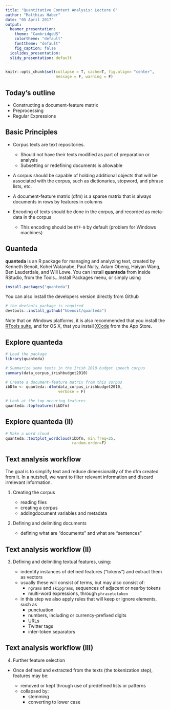 ```yaml
---
title: "Quantitative Content Analysis: Lecture 8"
author: "Matthias Haber"
date: "05 April 2017"
output:
  beamer_presentation:
    theme: "CambridgeUS"
    colortheme: "default"
    fonttheme: "default"
    fig_caption: false
  ioslides_presentation:
  slidy_presentation: default
---
```


```r
knitr::opts_chunk$set(collapse = T, cache=T, fig.align= "center", 
                      message = F, warning = F)
```

## Today's outline

- Constructing a document-feature matrix
- Preprocessing
- Regular Expressions


## Basic Principles

- Corpus texts are text repositories.

    + Should not have their texts modified as part of preparation or analysis
    + Subsetting or redefining documents is allowable
    
- A corpus should be capable of holding additional objects that will be associated with the corpus, such as dictionaries, stopword, and phrase lists, etc. 
    
- A document-feature matrix (dfm) is a sparse matrix that is always documents in rows by features in columns

- Encoding of texts should be done in the corpus, and recorded as meta-data in the corpus

    + This encoding should be `UTF-8` by default (problem for Windows machines)

## Quanteda 

**quanteda** is an R package for managing and analyzing text, created by Kenneth Benoit, Kohei Watanabe, Paul Nulty, Adam Obeng, Haiyan Wang, Ben Lauderdale, and Will Lowe. You can install **quanteda** from inside RStudio, from the Tools...Install Packages menu, or simply using

```r
install.packages("quanteda")
```

You can also install the developers version directly from Github

```r
# the devtools package is required
devtools::install_github("kbenoit/quanteda")
```

Note that on Windows platforms, it is also recommended that you install the [RTools suite](https://cran.r-project.org/bin/windows/Rtools/), and for OS X, that you install [XCode](https://itunes.apple.com/gb/app/xcode/id497799835?mt=12) from the App Store.


## Explore quanteda

```r
# Load the package
library(quanteda)
```

```r
# Summarize some texts in the Irish 2010 budget speech corpus
summary(data_corpus_irishbudget2010)
```

```r
# Create a document-feature matrix from this corpus
ibDfm <- quanteda::dfm(data_corpus_irishbudget2010,
                       verbose = F)
```

```r
# Look at the top occuring features
quanteda::topfeatures(ibDfm)
```


## Explore quanteda (II)

```r
# Make a word cloud
quanteda::textplot_wordcloud(ibDfm, min.freq=25,
                             random.order=F)
```


## Text analysis workflow

The goal is to simplify text and reduce dimensionality of the dfm created from it. In a nutshell, we want to filter relevant information and discard irrelevant information.


1.  Creating the corpus

    + reading files  
    + creating a corpus
    + addingdocument variables and metadata

2.  Defining and delimiting documents

    + defining what are "documents" and what are "sentences"


## Text analysis workflow (II)

3.  Defining and delimiting textual features, using:

    + indentify instances of defined features ("tokens") and extract them as vectors
    + usually these will consist of terms, but may also consist of:
        * `ngrams` and `skipgrams`, sequences of adjacent or nearby tokens
        * multi-word expressions, through `phrasetotoken`
    + in this step we also apply rules that will keep or ignore elements, such as 
        * punctuation
        * numbers, including or currency-prefixed digits
        * URLs
        * Twitter tags
        * inter-token separators


## Text analysis workflow (III)

4.  Further feature selection

- Once defined and extracted from the texts (the tokenization step), features may be:

    + removed or kept through use of predefined lists or patterns
    + collapsed by:
        * stemming
        * converting to lower case


